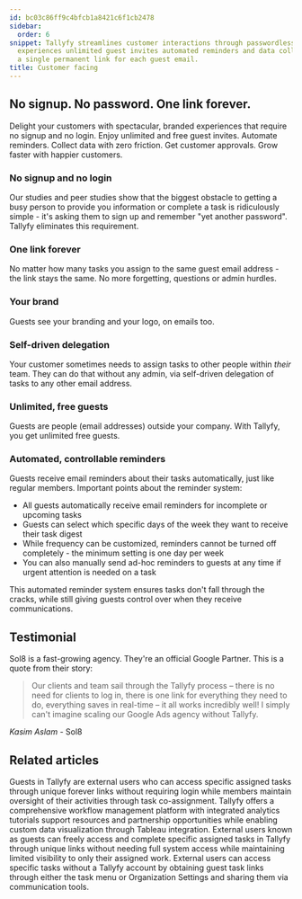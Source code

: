 ```yaml
---
id: bc03c86ff9c4bfcb1a8421c6f1cb2478
sidebar:
  order: 6
snippet: Tallyfy streamlines customer interactions through passwordless access branded
  experiences unlimited guest invites automated reminders and data collection using
  a single permanent link for each guest email.
title: Customer facing
---
```


## No signup. No password. One link forever.

Delight your customers with spectacular, branded experiences that require no signup and no login. Enjoy unlimited and free guest invites. Automate reminders. Collect data with zero friction. Get customer approvals. Grow faster with happier customers.

<lite-vimeo videoid="905736219"></lite-vimeo>

### No signup and no login

Our studies and peer studies show that the biggest obstacle to getting a busy person to provide you information or complete a task is ridiculously simple - it's asking them to sign up and remember "yet another password". Tallyfy eliminates this requirement.

### One link forever

No matter how many tasks you assign to the same guest email address - the link stays the same. No more forgetting, questions or admin hurdles.

### Your brand

Guests see your branding and your logo, on emails too.

### Self-driven delegation

Your customer sometimes needs to assign tasks to other people within _their_ team. They can do that without any admin, via self-driven delegation of tasks to any other email address.

### Unlimited, free guests

Guests are people (email addresses) outside your company. With Tallyfy, you get unlimited free guests.

### Automated, controllable reminders

Guests receive email reminders about their tasks automatically, just like regular members. Important points about the reminder system:

- All guests automatically receive email reminders for incomplete or upcoming tasks
- Guests can select which specific days of the week they want to receive their task digest
- While frequency can be customized, reminders cannot be turned off completely - the minimum setting is one day per week
- You can also manually send ad-hoc reminders to guests at any time if urgent attention is needed on a task

This automated reminder system ensures tasks don't fall through the cracks, while still giving guests control over when they receive communications.

## Testimonial

Sol8 is a fast-growing agency. They're an official Google Partner. This is a quote from their story:

> Our clients and team sail through the Tallyfy process – there is no need for clients to log in, there is one link for everything they need to do, everything saves in real-time – it all works incredibly well! I simply can't imagine scaling our Google Ads agency without Tallyfy.

_Kasim Aslam_ - Sol8


## Related articles
<CardGrid>
<LinkTitleCard header="<b>Documenting > Guests</b>" href="/products/pro/documenting/guests/" > Guests in Tallyfy are external users who can access specific assigned tasks through unique forever links without requiring login while members maintain oversight of their activities through task co-assignment. </LinkTitleCard>
<LinkTitleCard header="<b>Tutorials > Key Features</b>" href="/products/pro/tutorials/features/" > Tallyfy offers a comprehensive workflow management platform with integrated analytics tutorials support resources and partnership opportunities while enabling custom data visualization through Tableau integration. </LinkTitleCard>
<LinkTitleCard header="<b>Guests > What is a guest</b>" href="/products/pro/documenting/guests/what-is-a-guest/" > External users known as guests can freely access and complete specific assigned tasks in Tallyfy through unique links without needing full system access while maintaining limited visibility to only their assigned work. </LinkTitleCard>
<LinkTitleCard header="<b>Guests > Get a guest's unique link</b>" href="/products/pro/documenting/guests/how-to-find-a-guest-task-link-in-tallyfy/" > External users can access specific tasks without a Tallyfy account by obtaining guest task links through either the task menu or Organization Settings and sharing them via communication tools. </LinkTitleCard>
</CardGrid>